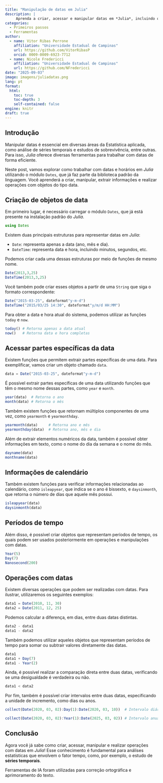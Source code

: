 ```yaml
---
title: "Manipulação de datas em Julia"
description: |
     Aprenda a criar, acessar e manipular datas em *Julia*, incluindo operações aritméticas e comparações entre períodos de tempo.
categories:
  - Primeiros passos
  - Ferramentas
author:
  - name: Vitor Ribas Perrone
    affiliation: "Universidade Estadual de Campinas"
    url: https://github.com/VitorRibasP
    orcid: 0009-0009-6923-7712
  - name: Nicole Fredericci
    affiliation: "Universidade Estadual de Campinas"
    url: https://github.com/NFredericci
date: "2025-09-03"
image: imagens/juliadatas.png
lang: pt
format:
  html:
    toc: true
    toc-depth: 3
    self-contained: false
engine: knitr
draft: true
---
```


## Introdução

::: {.justify}
Manipular datas é essencial em diversas áreas da Estatística aplicada, como análise de séries temporais e estudos de sobrevivência, entre outras. Para isso, *Julia* oferece diversas ferramentas para trabalhar com datas de forma eficiente.

Neste post, vamos explorar como trabalhar com datas e horários em *Julia* utilizando o módulo `Dates`, que já faz parte da biblioteca padrão da linguagem. Você aprenderá a criar, manipular, extrair informações e realizar operações com objetos do tipo data.
:::

## Criação de objetos de data

::: {.justify}
Em primeiro lugar, é necessário carregar o módulo `Dates`, que já está presente na instalação padrão do *Julia*.
:::

```julia
using Dates
```

::: {.justify}
Existem duas principais estruturas para representar datas em *Julia*:

- `Date`: representa apenas a data (ano, mês e dia).
- `DateTime`: representa data e hora, incluindo minutos, segundos, etc.

Podemos criar cada uma dessas estruturas por meio de funções de mesmo nome.
:::

```julia
Date(2013,3,25)
DateTime(2013,3,25)
```

:::{.justify}
Você também pode criar esses objetos a partir de uma `String` que siga o formato correspondente:
:::

```julia
Date("2015-03-25", dateformat"y-m-d")
DateTime("2015/03/25 14:30", dateformat"y/m/d HH:MM")
```

:::{.justify}
Para obter a data e hora atual do sistema, podemos utilizar as funções `today` e `now`.
:::

```julia
today() # Retorna apenas a data atual
now()   # Retorna data e hora completas
```

## Acessar partes específicas da data

:::{.justify}
Existem funções que permitem extrair partes específicas de uma data. Para exemplificar, vamos criar um objeto chamado `data`.
:::

```julia
data = Date("2015-03-25", dateformat"y-m-d")
```

:::{.justify}
É possível extrair partes específicas de uma data utilizando funções que têm o mesmo nome dessas partes, como `year` e `month`.
:::

```julia
year(data)  # Retorna o ano
month(data) # Retorna o mês
```

:::{.justify}
Também existem funções que retornam múltiplos componentes de uma vez, como `yearmonth` e `yearmonthday`.
:::

```julia
yearmonth(data)     # Retorna ano e mês
yearmonthday(data)  # Retorna ano, mês e dia
```

:::{.justify}
Além de extrair elementos numéricos da data, também é possível obter informações em texto, como o nome do dia da semana e o nome do mês.
:::

```julia
dayname(data)
monthname(data)
```

## Informações de calendário

:::{.justify}
Também existem funções para verificar informações relacionadas ao calendário, como `isleapyear`, que indica se o ano é bissexto, e `daysinmonth`, que retorna o número de dias que aquele mês possui.
:::

```julia
isleapyear(data) 
daysinmonth(data)
```

## Períodos de tempo

:::{.justify}
Além disso, é possível criar objetos que representam períodos de tempo, os quais podem ser usados posteriormente em operações e manipulações com datas. 
:::

```julia
Year(5)
Day(7)
Nanosecond(200)
```

## Operações com datas

:::{.justify}
Existem diversas operações que podem ser realizadas com datas. Para ilustrar, utilizaremos os seguintes exemplos:
:::

```julia
data1 = Date(2010, 11, 30) 
data2 = Date(2011, 12, 25)
```

:::{.justify}
Podemos calcular a diferença, em dias, entre duas datas distintas.
:::

```julia
data2 - data1
data1 - data2
```

:::{.justify}
Também podemos utilizar aqueles objetos que representam períodos de tempo para somar ou subtrair valores diretamente das datas.
:::

```julia
data1
data1 + Day(7)
data1 - Year(2)
```

:::{.justify}
Ainda, é possível realizar a comparação direta entre duas datas, verificando se uma desigualdade é verdadeira ou não.
:::

```julia
data1 < data2
```

:::{.justify}
Por fim, também é possível criar intervalos entre duas datas, especificando a unidade de incremento, como dias ou anos.
:::

```julia
collect(Date(2020, 03, 02):Day(1):Date(2020, 03, 10))  # Intervalo diário
```

```julia
collect(Date(2020, 03, 02):Year(1):Date(2025, 03, 02)) # Intervalo anual
```

## Conclusão

:::{.justify}
Agora você já sabe como criar, acessar, manipular e realizar operações com datas em *Julia*! Esse conhecimento é fundamental para análises estatísticas que envolvem o fator tempo, como, por exemplo, o estudo de **séries temporais**.
:::

::: callout-note
Ferramentas de IA foram utilizadas para correção ortográfica e aprimoramento do texto.
:::
